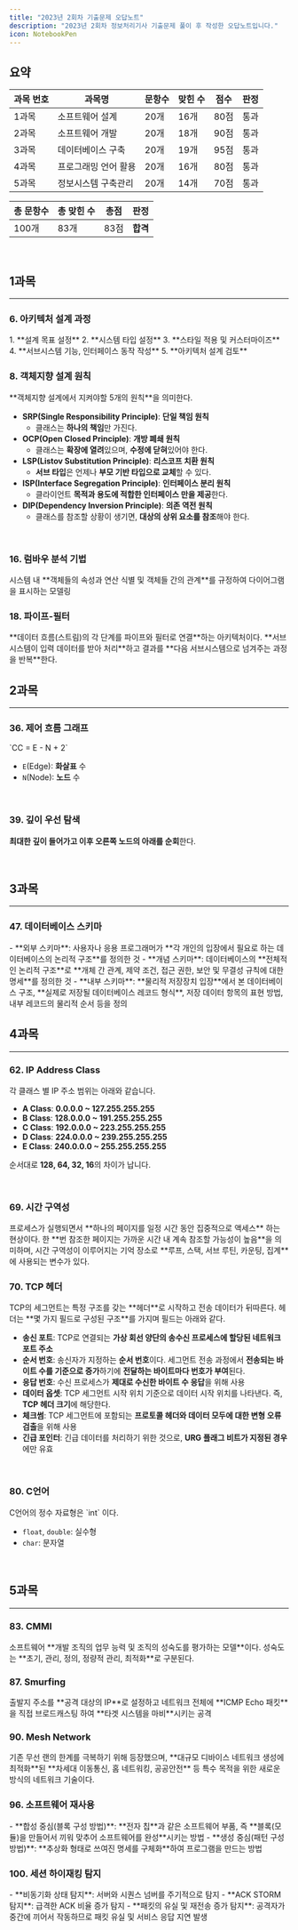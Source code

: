 ```yaml
---
title: "2023년 2회차 기출문제 오답노트"
description: "2023년 2회차 정보처리기사 기출문제 풀이 후 작성한 오답노트입니다."
icon: NotebookPen
---
```


## 요약

| 과목 번호 | 과목명               | 문항수 | 맞힌 수 | 점수 | 판정 |
| --------- | -------------------- | ------ | ------- | ---- | ---- |
| 1과목     | 소프트웨어 설계      | 20개   | 16개    | 80점 | 통과 |
| 2과목     | 소프트웨어 개발      | 20개   | 18개    | 90점 | 통과 |
| 3과목     | 데이터베이스 구축    | 20개   | 19개    | 95점 | 통과 |
| 4과목     | 프로그래밍 언어 활용 | 20개   | 16개    | 80점 | 통과 |
| 5과목     | 정보시스템 구축관리  | 20개   | 14개    | 70점 | 통과 |

| 총 문항수 | 총 맞힌 수 | 총점 | 판정     |
| --------- | ---------- | ---- | -------- |
| 100개     | 83개       | 83점 | **합격** |

<br />

## 1과목

---

### 6. 아키텍처 설계 과정

<Callout title='아키텍처 설계 과정'>
  1. **설계 목표 설정**
  2. **시스템 타입 설정**
  3. **스타일 적용 및 커스터마이즈**
  4. **서브시스템 기능, 인터페이스 동작 작성**
  5. **아키텍처 설계 검토**

</Callout>

<br />

### 8. 객체지향 설계 원칙

<Callout title="SOLID 원칙">
  **객체지향 설계에서 지켜야할 5개의 원칙**을 의미한다.

- **SRP(Single Responsibility Principle)**: **단일 책임 원칙**
  - 클래스는 **하나의 책임**만 가진다.
- **OCP(Open Closed Principle)**: **개방 폐쇄 원칙**
  - 클래스는 **확장에 열려**있으며, **수정에 닫혀**있어야 한다.
- **LSP(Listov Substitution Principle)**: **리스코프 치환 원칙**
  - **서브 타입**은 언제나 **부모 기반 타입으로 교체**할 수 있다.
- **ISP(Interface Segregation Principle)**: **인터페이스 분리 원칙**
  - 클라이언트 **목적과 용도에 적합한 인터페이스 만을 제공**한다.
- **DIP(Dependency Inversion Principle)**: **의존 역전 원칙**
  - 클래스를 참조할 상황이 생기면, **대상의 상위 요소를 참조**해야 한다.

</Callout>

<br />

### 16. 럼바우 분석 기법

<Callout title="동적(Dynamic) 모델링">
  시스템 내 **객체들의 속성과 연산 식별 및 객체들 간의 관계**를 규정하여
  다이어그램을 표시하는 모델링
</Callout>

<br />

### 18. 파이프-필터

<Callout title="파이프-필터">
  **데이터 흐름(스트림)의 각 단계를 파이프와 필터로 연결**하는 아키텍처이다. **서브시스템이 입력 데이터를 받아 처리**하고 결과를 **다음 서브시스템으로 넘겨주는 과정을 반복**한다.

</Callout>

<br />

## 2과목

---

### 36. 제어 흐름 그래프

<Callout title='제어 흐름 그래프의 순환복잡도(Cyclomatic Complexity)'>
  `CC = E - N + 2`

- `E`(Edge): **화살표** 수
- `N`(Node): **노드** 수

</Callout>

<br />

### 39. 깊이 우선 탐색

<Callout>**최대한 깊이 들어가고 이후 오른쪽 노드의 아래를 순회**한다.</Callout>

<br />

## 3과목

---

### 47. 데이터베이스 스키마

<Callout title="데이터베이스 스키마">
- **외부 스키마**: 사용자나 응용 프로그래머가 **각 개인의 입장에서 필요로 하는 데이터베이스의 논리적 구조**를 정의한 것
- **개념 스키마**: 데이터베이스의 **전체적인 논리적 구조**로 **개체 간 관계, 제약 조건, 접근 권한, 보안 및 무결성 규칙에 대한 명세**를 정의한 것
- **내부 스키마**: **물리적 저장장치 입장**에서 본 데이터베이스 구조, **실제로 저장될 데이터베이스 레코드 형식**, 저장 데이터 항목의 표현 방법, 내부 레코드의 물리적 순서 등을 정의

</Callout>

<br />

## 4과목

---

### 62. IP Address Class

<Callout title='클래스 별 주소 범위'>
  각 클래스 별 IP 주소 범위는 아래와 같습니다.

- **A Class**: **0.0.0.0 ~ 127.255.255.255**
- **B Class**: **128.0.0.0 ~ 191.255.255.255**
- **C Class**: **192.0.0.0 ~ 223.255.255.255**
- **D Class**: **224.0.0.0 ~ 239.255.255.255**
- **E Class**: **240.0.0.0 ~ 255.255.255.255**

순서대로 **128, 64, 32, 16**의 차이가 납니다.

</Callout>

<br />

### 69. 시간 구역성

<Callout title="시간 구역성(Temporal Locality">
  프로세스가 실행되면서 **하나의 페이지를 일정 시간 동안 집중적으로 액세스**
  하는 현상이다. 한 **번 참조한 페이지는 가까운 시간 내 계속 참조할 가능성이
  높음**을 의미하며, 시간 구역성이 이루어지는 기억 장소로 **루프, 스택, 서브
  루틴, 카운팅, 집계**에 사용되는 변수가 있다.
</Callout>

<br />

### 70. TCP 헤더

<Callout title='TCP 헤더'>
    TCP의 세그먼트는 특정 구조를 갖는 **헤더**로 시작하고 전송 데이터가 뒤따른다. 헤더는 **몇 가지 필드로 구성된 구조**를 가지며 필드는 아래와 같다.

- **송신 포트**: TCP로 연결되는 **가상 회선 양단의 송수신 프로세스에 할당된 네트워크 포트 주소**
- **순서 번호**: 송신자가 지정하는 **순서 번호**이다. 세그먼트 전송 과정에서 **전송되는 바이트 수를 기준으로 증가**하기에 **전달하는 바이트마다 번호가 부여**된다.
- **응답 번호**: 수신 프로세스가 **제대로 수신한 바이트 수 응답**을 위해 사용
- **데이터 옵셋**: TCP 세그먼트 시작 위치 기준으로 데이터 시작 위치를 나타낸다. 즉, **TCP 헤더 크기**에 해당한다.
- **체크썸**: TCP 세그먼트에 포함되는 **프로토콜 헤더와 데이터 모두에 대한 변형 오류 검출**을 위해 사용
- **긴급 포인터**: 긴급 데이터를 처리하기 위한 것으로, **URG 플래그 비트가 지정된 경우**에만 유효

</Callout>

<br />

### 80. C언어

<Callout title='C언어의 정수 자료형'>
  C언어의 정수 자료형은 `int` 이다.

- `float`, `double`: 실수형
- `char`: 문자열

</Callout>

<br />

## 5과목

---

### 83. CMMI

<Callout title="CMMI(능력 성숙도 통합 모델)">
  소프트웨어 **개발 조직의 업무 능력 및 조직의 성숙도를 평가하는 모델**이다.
  성숙도는 **초기, 관리, 정의, 정량적 관리, 최적화**로 구분된다.
</Callout>

<br />

### 87. Smurfing

<Callout title="Smurfing">
  출발지 주소를 **공격 대상의 IP**로 설정하고 네트워크 전체에 **ICMP Echo
  패킷**을 직접 브로드캐스팅 하여 **타겟 시스템을 마비**시키는 공격
</Callout>

<br />

### 90. Mesh Network

<Callout title="Mesh Network">
  기존 무선 랜의 한계를 극복하기 위해 등장했으며, **대규모 디바이스 네트워크
  생성에 최적화**된 **차세대 이동통신, 홈 네트워킹, 공공안전** 등 특수 목적을
  위한 새로운 방식의 네트워크 기술이다.
</Callout>

<br />

### 96. 소프트웨어 재사용

<Callout title='소프트웨어 재사용 방법'>
  - **합성 중심(블록 구성 방법)**: **전자 칩**과 같은 소프트웨어 부품, 즉 **블록(모듈)을 만들어서 끼워 맞추어 소프트웨어를 완성**시키는 방법
  - **생성 중심(패턴 구성 방법)**: **추상화 형태로 쓰여진 명세를 구체화**하여 프로그램을 만드는 방법

</Callout>

<br />

### 100. 세션 하이재킹 탐지

<Callout title="세션 하이재킹 탐지 방법">
- **비동기화 상태 탐지**: 서버와 시퀀스 넘버를 주기적으로 탐지
- **ACK STORM 탐지**: 급격한 ACK 비율 증가 탐지
- **패킷의 유실 및 재전송 증가 탐지**: 공격자가 중간에 끼어서 작동하므로 패킷 유실 및 서비스 응답 지연 발생

</Callout>
